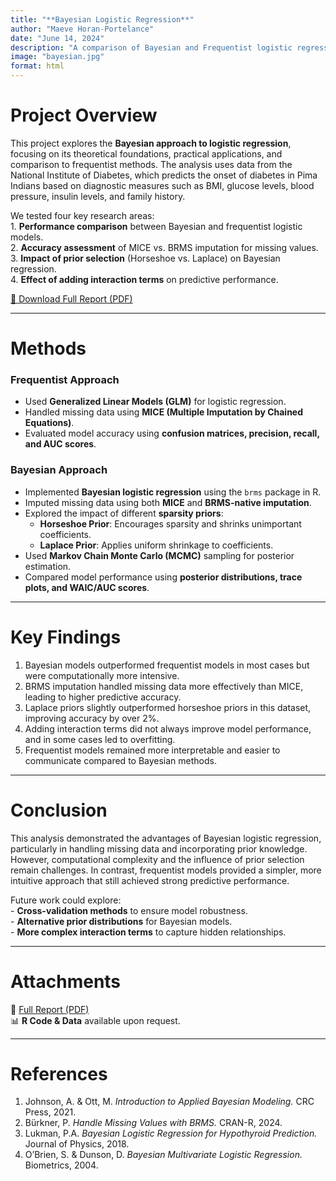 ```yaml
---
title: "**Bayesian Logistic Regression**"
author: "Maeve Horan-Portelance"
date: "June 14, 2024"
description: "A comparison of Bayesian and Frequentist logistic regression models using diabetes prediction data."
image: "bayesian.jpg"
format: html
---
```


# Project Overview

This project explores the **Bayesian approach to logistic regression**, focusing on its theoretical foundations, practical applications, and comparison to frequentist methods. The analysis uses data from the National Institute of Diabetes, which predicts the onset of diabetes in Pima Indians based on diagnostic measures such as BMI, glucose levels, blood pressure, insulin levels, and family history.

We tested four key research areas:  
1. **Performance comparison** between Bayesian and frequentist logistic models.  
2. **Accuracy assessment** of MICE vs. BRMS imputation for missing values.  
3. **Impact of prior selection** (Horseshoe vs. Laplace) on Bayesian regression.  
4. **Effect of adding interaction terms** on predictive performance.  

[📄 Download Full Report (PDF)](bayesian.pdf)

---

# Methods

### Frequentist Approach
- Used **Generalized Linear Models (GLM)** for logistic regression.
- Handled missing data using **MICE (Multiple Imputation by Chained Equations)**.
- Evaluated model accuracy using **confusion matrices, precision, recall, and AUC scores**.

### Bayesian Approach
- Implemented **Bayesian logistic regression** using the `brms` package in R.
- Imputed missing data using both **MICE** and **BRMS-native imputation**.
- Explored the impact of different **sparsity priors**:
  - **Horseshoe Prior**: Encourages sparsity and shrinks unimportant coefficients.
  - **Laplace Prior**: Applies uniform shrinkage to coefficients.
- Used **Markov Chain Monte Carlo (MCMC)** sampling for posterior estimation.
- Compared model performance using **posterior distributions, trace plots, and WAIC/AUC scores**.

---

# Key Findings

1. Bayesian models outperformed frequentist models in most cases but were computationally more intensive.
2. BRMS imputation handled missing data more effectively than MICE, leading to higher predictive accuracy.
3. Laplace priors slightly outperformed horseshoe priors in this dataset, improving accuracy by over 2%.
4. Adding interaction terms did not always improve model performance, and in some cases led to overfitting.
5. Frequentist models remained more interpretable and easier to communicate compared to Bayesian methods.

---

# Conclusion

This analysis demonstrated the advantages of Bayesian logistic regression, particularly in handling missing data and incorporating prior knowledge. However, computational complexity and the influence of prior selection remain challenges. In contrast, frequentist models provided a simpler, more intuitive approach that still achieved strong predictive performance.

Future work could explore:  
- **Cross-validation methods** to ensure model robustness.  
- **Alternative prior distributions** for Bayesian models.  
- **More complex interaction terms** to capture hidden relationships.  

---

# Attachments

📄 [Full Report (PDF)](bayesian.pdf)  
📊 **R Code & Data** available upon request.

---

# References

1. Johnson, A. & Ott, M. *Introduction to Applied Bayesian Modeling.* CRC Press, 2021.  
2. Bürkner, P. *Handle Missing Values with BRMS.* CRAN-R, 2024.  
3. Lukman, P.A. *Bayesian Logistic Regression for Hypothyroid Prediction.* Journal of Physics, 2018.  
4. O’Brien, S. & Dunson, D. *Bayesian Multivariate Logistic Regression.* Biometrics, 2004.  